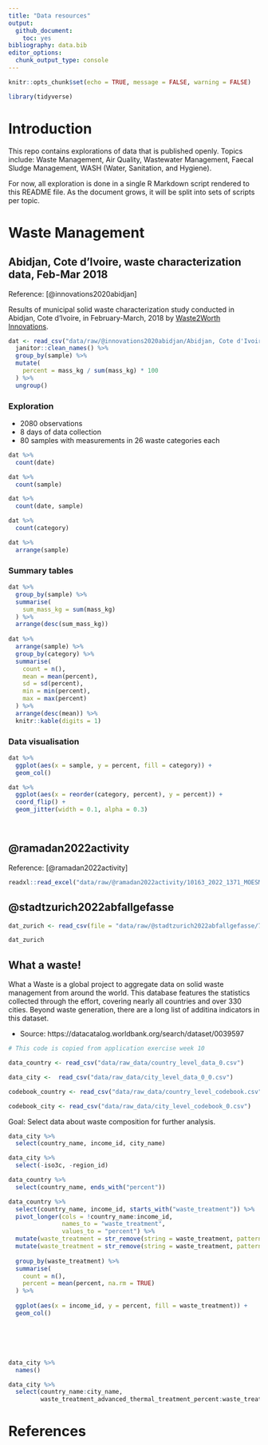 ```yaml
---
title: "Data resources"
output: 
  github_document: 
    toc: yes
bibliography: data.bib
editor_options: 
  chunk_output_type: console
---
```


```r
knitr::opts_chunk$set(echo = TRUE, message = FALSE, warning = FALSE)
```


```r
library(tidyverse)
```

# Introduction

This repo contains explorations of data that is published openly. Topics include: Waste Management, Air Quality, Wastewater Management, Faecal Sludge Management, WASH (Water, Sanitation, and Hygiene).

For now, all exploration is done in a single R Markdown script rendered to this README file. As the document grows, it will be split into sets of scripts per topic.

# Waste Management

## Abidjan, Cote d'Ivoire, waste characterization data, Feb-Mar 2018

Reference: [@innovations2020abidjan]

Results of municipal solid waste characterization study conducted in Abidjan, Cote d'Ivoire, in February-March, 2018 by [Waste2Worth Innovations](https://www.w2wglobal.com/).


```r

dat <- read_csv("data/raw/@innovations2020abidjan/Abidjan, Cote d'Ivoire, waste characterization data, Feb-Mar 2018.csv") %>% 
  janitor::clean_names() %>% 
  group_by(sample) %>% 
  mutate(
    percent = mass_kg / sum(mass_kg) * 100
  ) %>% 
  ungroup()

```

### Exploration

- 2080 observations
- 8 days of data collection
- 80 samples with measurements in 26 waste categories each

```r
dat %>% 
  count(date)

dat %>% 
  count(sample)

dat %>% 
  count(date, sample)

dat %>% 
  count(category) 

dat %>% 
  arrange(sample)

```

### Summary tables

```r

dat %>% 
  group_by(sample) %>% 
  summarise(
    sum_mass_kg = sum(mass_kg)
  ) %>% 
  arrange(desc(sum_mass_kg)) 
  
dat %>% 
  arrange(sample) %>% 
  group_by(category) %>% 
  summarise(
    count = n(),
    mean = mean(percent),
    sd = sd(percent),
    min = min(percent),
    max = max(percent)
  ) %>% 
  arrange(desc(mean)) %>% 
  knitr::kable(digits = 1)

```

### Data visualisation

```r

dat %>% 
  ggplot(aes(x = sample, y = percent, fill = category)) +
  geom_col()

dat %>% 
  ggplot(aes(x = reorder(category, percent), y = percent)) +
  coord_flip() +
  geom_jitter(width = 0.1, alpha = 0.3)




```

## @ramadan2022activity

Reference: [@ramadan2022activity]

```r

readxl::read_excel("data/raw/@ramadan2022activity/10163_2022_1371_MOESM2_ESM.xls")

```


## @stadtzurich2022abfallgefasse



```r
dat_zurich <- read_csv(file = "data/raw/@stadtzurich2022abfallgefasse/71dc10de-a5e2-11ec-94cb-005056b0ce82/data/erz.abfallgefaess_p.csv")

```

```r

dat_zurich
```


## What a waste!

What a Waste is a global project to aggregate data on solid waste management from around the world. This database features the statistics collected through the effort, covering nearly all countries and over 330 cities. Beyond waste generation, there are a long list of additina indicators in this dataset.

-   Source: https://datacatalog.worldbank.org/search/dataset/0039597

```r

# This code is copied from application exercise week 10

data_country <- read_csv("data/raw_data/country_level_data_0.csv")

data_city <-  read_csv("data/raw_data/city_level_data_0_0.csv")

codebook_country <- read_csv("data/raw_data/country_level_codebook.csv")

codebook_city <- read_csv("data/raw_data/city_level_codebook_0.csv")

```

Goal: Select data about waste composition for further analysis. 

```r

data_city %>% 
  select(country_name, income_id, city_name)

data_city %>% 
  select(-iso3c, -region_id)

data_country %>% 
  select(country_name, ends_with("percent"))

data_country %>% 
  select(country_name, income_id, starts_with("waste_treatment")) %>% 
  pivot_longer(cols = !country_name:income_id,
               names_to = "waste_treatment",
               values_to = "percent") %>% 
  mutate(waste_treatment = str_remove(string = waste_treatment, pattern = "waste_treatment_")) %>% 
  mutate(waste_treatment = str_remove(string = waste_treatment, pattern = "_percent")) %>% 
  
  group_by(waste_treatment) %>% 
  summarise(
    count = n(),
    percent = mean(percent, na.rm = TRUE)
  ) %>% 
  
  ggplot(aes(x = income_id, y = percent, fill = waste_treatment)) +
  geom_col()






data_city %>% 
  names()

data_city %>% 
  select(country_name:city_name, 
         waste_treatment_advanced_thermal_treatment_percent:waste_treatment_waterways_marine_percent) 

```


# References
